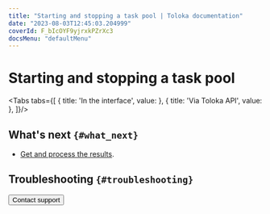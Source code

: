 ```yaml
---
title: "Starting and stopping a task pool | Toloka documentation"
date: "2023-08-03T12:45:03.204999"
coverId: F_bIcOYF9yjrxkPZrXc3
docsMenu: "defaultMenu"
---
```



# Starting and stopping a task pool

<Tabs tabs={[
  { title: 'In the interface', value: <PoolRunAndStopList1/> },
  { title: 'Via Toloka API', value: <PoolRunAndStopList2/> },
]}/>

## What's next `{#what_next}`

- [Get and process the results](/docs/guide/result-of-eval).

## Troubleshooting `{#troubleshooting}`

<TroubleshootingSubmitDoesntWork/>

<TroubleshootingNextDoesntWork/>

<TroubleshootingCantCompleteTasks/>

<FaqOverlap/>

<FaqChangeOverlap/>

<FaqDynamicOverlap/>

<Button view="defaultInverse" size="l" type="link" url="/docs/guide/troubleshooting/support?form-source=guide-pool-run-and-stop">Contact support</Button>
